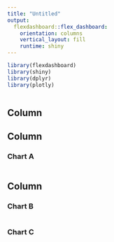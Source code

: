 ```yaml
---
title: "Untitled"
output: 
  flexdashboard::flex_dashboard:
    orientation: columns
    vertical_layout: fill
    runtime: shiny
---
```


```r
library(flexdashboard)
library(shiny)
library(dplyr)
library(plotly)
```

```r

```
Column {.sidebar data-width=200}
-------------------------------------------------------------------------------
Column {data-width=650}
-----------------------------------------------------------------------

### Chart A

```r

```



Column {data-width=350}
-----------------------------------------------------------------------

### Chart B

```r

```

### Chart C

```r

```